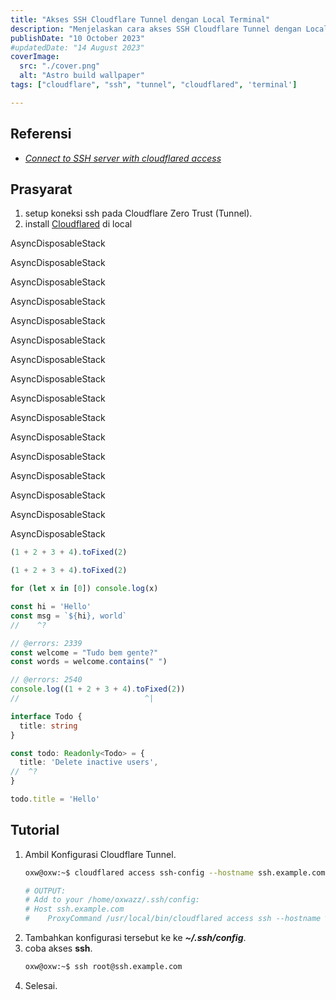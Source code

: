```yaml
---
title: "Akses SSH Cloudflare Tunnel dengan Local Terminal"
description: "Menjelaskan cara akses SSH Cloudflare Tunnel dengan Local Terminal."
publishDate: "10 October 2023"
#updatedDate: "14 August 2023"
coverImage:
  src: "./cover.png"
  alt: "Astro build wallpaper"
tags: ["cloudflare", "ssh", "tunnel", "cloudflared", 'terminal']

---
```



## Referensi
* [_Connect to SSH server with cloudflared access_](https://developers.cloudflare.com/cloudflare-one/connections/connect-networks/use-cases/ssh/#connect-to-ssh-server-with-cloudflared-access)


## Prasyarat
1. setup koneksi ssh pada Cloudflare Zero Trust (Tunnel).
2. install [Cloudflared](https://developers.cloudflare.com/cloudflare-one/connections/connect-networks/downloads/#linux) di local


AsyncDisposableStack


AsyncDisposableStack


AsyncDisposableStack


AsyncDisposableStack


AsyncDisposableStack


AsyncDisposableStack


AsyncDisposableStack


AsyncDisposableStack


AsyncDisposableStack


AsyncDisposableStack


AsyncDisposableStack


AsyncDisposableStack


AsyncDisposableStack


AsyncDisposableStack


AsyncDisposableStack


AsyncDisposableStack

``` ts
(1 + 2 + 3 + 4).toFixed(2)
```


```ts twoslash
(1 + 2 + 3 + 4).toFixed(2)
```


```ts title="examples/index.ts"
for (let x in [0]) console.log(x)
```



```ts twoslash
const hi = 'Hello'
const msg = `${hi}, world`
//    ^?


```




```ts twoslash
// @errors: 2339
const welcome = "Tudo bem gente?"
const words = welcome.contains(" ")
```


```ts twoslash
// @errors: 2540
console.log((1 + 2 + 3 + 4).toFixed(2))
//                            ^|

interface Todo {
  title: string
}

const todo: Readonly<Todo> = {
  title: 'Delete inactive users',
//  ^?
}

todo.title = 'Hello'
```

## Tutorial
1. Ambil Konfigurasi Cloudflare Tunnel.
   ```bash
   oxw@oxw:~$ cloudflared access ssh-config --hostname ssh.example.com

   # OUTPUT:
   # Add to your /home/oxwazz/.ssh/config:
   # Host ssh.example.com
   #    ProxyCommand /usr/local/bin/cloudflared access ssh --hostname %h
   ```
2. Tambahkan konfigurasi tersebut ke ke **_~/.ssh/config_**.
3. coba akses **ssh**.
   ```bash
   oxw@oxw:~$ ssh root@ssh.example.com
   ```
4. Selesai.
